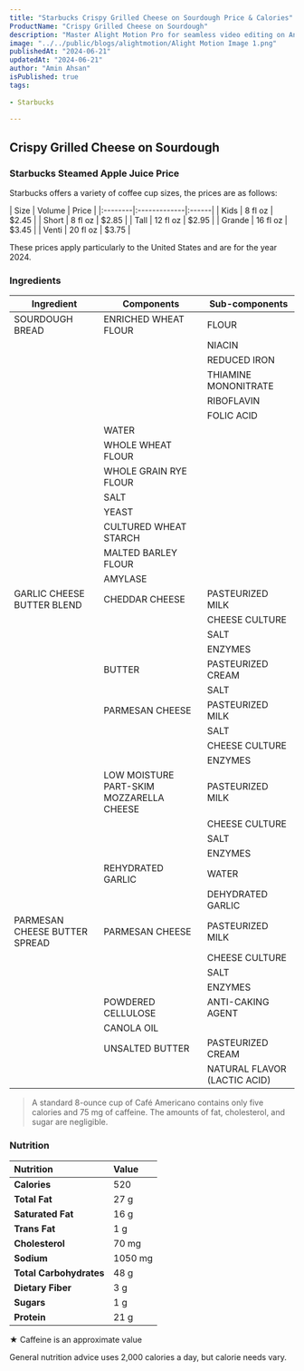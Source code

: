 ```yaml
---
title: "Starbucks Crispy Grilled Cheese on Sourdough Price & Calories"
ProductName: "Crispy Grilled Cheese on Sourdough" 
description: "Master Alight Motion Pro for seamless video editing on Android, iOS, and Tablets with our ultimate guide, unlocking advanced features and elevating your skills in 2024!"
image: "../../public/blogs/alightmotion/Alight Motion Image 1.png"
publishedAt: "2024-06-21"
updatedAt: "2024-06-21"
author: "Amin Ahsan"
isPublished: true
tags:
 
- Starbucks
      
---
```


 
## Crispy Grilled Cheese on Sourdough 

### Starbucks Steamed Apple Juice Price

Starbucks offers a variety of coffee cup sizes, the prices are as follows:

<div style={{width:"300px"}}>
| Size    | Volume       | Price |
|:--------|:-------------|:------|
| Kids    | 8 fl oz      | $2.45 |
| Short   | 8 fl oz      | $2.85 |
| Tall    | 12 fl oz     | $2.95 |
| Grande  | 16 fl oz     | $3.45 |
| Venti   | 20 fl oz     | $3.75 |
</div>

These prices apply particularly to the United States and are for the year 2024.



<style jsx>{`
  .table-container {
    overflow-x: auto;
    position: relative;
  }
  .table-container table {
    border-collapse: collapse;
    width: 30%;
  }
  .table-container th,
  .table-container td {
    border: 1px solid #ddd;
    padding: 2px;
    min-width: 30px;
    font-size: 11px;
  }
  .table-container th:first-child,
  .table-container td:first-child {
    position: sticky;
    left: 0;
    background-color: white;
    z-index: 1;
  }
  @media (max-width: 768px) {
    .table-container th:not(:first-child),
    .table-container td:not(:first-child) {
      min-width: 50px;
    }
  }
`}</style>


### Ingredients
  | Ingredient               | Components                         | Sub-components                         |
|--------------------------|------------------------------------|----------------------------------------|
| SOURDOUGH BREAD          | ENRICHED WHEAT FLOUR               | FLOUR                                  |
|                          |                                    | NIACIN                                 |
|                          |                                    | REDUCED IRON                           |
|                          |                                    | THIAMINE MONONITRATE                   |
|                          |                                    | RIBOFLAVIN                             |
|                          |                                    | FOLIC ACID                             |
|                          | WATER                              |                                        |
|                          | WHOLE WHEAT FLOUR                  |                                        |
|                          | WHOLE GRAIN RYE FLOUR              |                                        |
|                          | SALT                               |                                        |
|                          | YEAST                              |                                        |
|                          | CULTURED WHEAT STARCH              |                                        |
|                          | MALTED BARLEY FLOUR                |                                        |
|                          | AMYLASE                            |                                        |
| GARLIC CHEESE BUTTER BLEND| CHEDDAR CHEESE                    | PASTEURIZED MILK                       |
|                          |                                    | CHEESE CULTURE                         |
|                          |                                    | SALT                                   |
|                          |                                    | ENZYMES                                |
|                          | BUTTER                             | PASTEURIZED CREAM                      |
|                          |                                    | SALT                                   |
|                          | PARMESAN CHEESE                    | PASTEURIZED MILK                       |
|                          |                                    | SALT                                   |
|                          |                                    | CHEESE CULTURE                         |
|                          |                                    | ENZYMES                                |
|                          | LOW MOISTURE PART-SKIM MOZZARELLA CHEESE | PASTEURIZED MILK                      |
|                          |                                    | CHEESE CULTURE                         |
|                          |                                    | SALT                                   |
|                          |                                    | ENZYMES                                |
|                          | REHYDRATED GARLIC                  | WATER                                  |
|                          |                                    | DEHYDRATED GARLIC                      |
| PARMESAN CHEESE BUTTER SPREAD| PARMESAN CHEESE               | PASTEURIZED MILK                       |
|                          |                                    | CHEESE CULTURE                         |
|                          |                                    | SALT                                   |
|                          |                                    | ENZYMES                                |
|                          | POWDERED CELLULOSE                 | ANTI-CAKING AGENT                      |
|                          | CANOLA OIL                         |                                        |
|                          | UNSALTED BUTTER                    | PASTEURIZED CREAM                      |
|                          |                                    | NATURAL FLAVOR (LACTIC ACID)           |

> A standard 8-ounce cup of Café Americano contains only five calories and 75 mg of caffeine. The amounts of fat, cholesterol, and sugar are negligible.

### Nutrition

| Nutrition            | Value       | 
|:---------------------|:-------------|
| **Calories**         | 520         |
| **Total Fat**        | 27 g        |
| **Saturated Fat**    | 16 g        |
| **Trans Fat**        | 1 g         |
| **Cholesterol**      | 70 mg       |
| **Sodium**           | 1050 mg     |
| **Total Carbohydrates** | 48 g     | 
| **Dietary Fiber**    | 3 g         |
| **Sugars**           | 1 g         |
| **Protein**          | 21 g        |


★ Caffeine is an approximate value

General nutrition advice uses 2,000 calories a day, but calorie needs vary. 